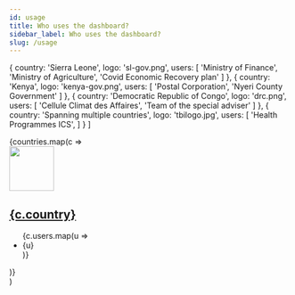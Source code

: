 ```yaml
---
id: usage
title: Who uses the dashboard?
sidebar_label: Who uses the dashboard?
slug: /usage
---
```


  {
    country: 'Sierra Leone',
    logo: 'sl-gov.png',
    users: [
      'Ministry of Finance',
      'Ministry of Agriculture',
      'Covid Economic Recovery plan'
    ]
  },
  {
    country: 'Kenya',
    logo: 'kenya-gov.png',
    users: [
      'Postal Corporation',
      'Nyeri County Government'
    ]
  },
  {
    country: 'Democratic Republic of Congo',
    logo: 'drc.png',
    users: [
      'Cellule Climat des Affaires',
      'Team of the special adviser'
    ]
  },
  {
    country: 'Spanning multiple countries',
    logo: 'tbilogo.jpg',
    users: [
      'Health Programmes ICS',
    ]
  }
]

  <div>
  {countries.map(c =>
    <div>
      <div className='usage'>
        <img src={'/docs/assets/'+c.logo} width='80' className='align-self-center'/>
        <h2 className='align-self-center country-title'>
          <b><u>{c.country}</u></b>
        </h2>
      </div>
      <ul style={{marginLeft: '90px'}}>
        {c.users.map(u => <li>{u}</li>)}
      </ul>
    </div>
  )}
  </div>
)

<CurrentUsage countries={countries}/>